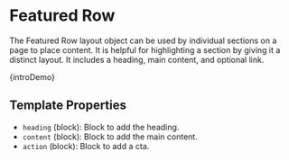 
<Meta title="Objects/Featured Row" />

# Featured Row

The Featured Row layout object can be used by individual sections on a page to place content. It is helpful for highlighting a section by giving it a distinct layout. It includes a heading, main content, and optional link.

<Canvas>
  <Story name="Default">{introDemo}</Story>
</Canvas>

## Template Properties

- `heading` (block): Block to add the heading.
- `content` (block): Block to add the main content.
- `action` (block): Block to add a cta.
